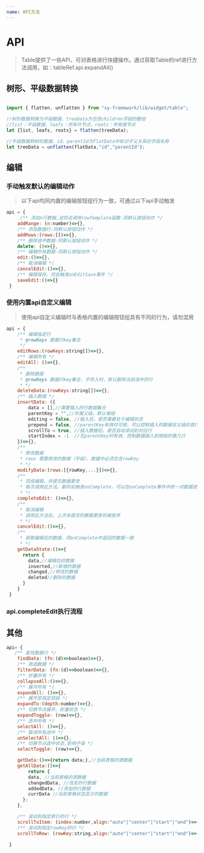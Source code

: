 ```yaml
---
name: API方法
---
```




# API

> Table提供了一些API，可对表格进行快捷操作。通过获取Table的ref进行方法调用，如：tableRef.api.expandAll()
 

## 树形、平级数据转换

```javascript

import { flatten, unflatten } from "sy-framework/lib/widget/table";

//树形数据转换为平级数据，treeData为包含children字段的数组
//list：平级数据，leafs：所有叶节点，roots：所有根节点
let {list, leafs, roots} = flatten(treeData);

//平级数据转树形数据，id、parentId为flatData中标识子父关系的字段名称
let treeData = unflatten(flatData,"id","parentId");

```

## 编辑


### 手动触发默认的编辑动作


> 以下api均同内置的编辑按钮组行为一致，可通过以下api手动触发
 
```javascript
api = {
     /** 添加n行数据,这将会调用rowTemplate函数-同默认按钮动作 */
    addRange: (n:number)=>{},
    /** 添加数据行-同默认按钮动作 */
    addRows:(rows:[])=>{},
    /** 删除选中数据-同默认按钮动作 */
    delete: ()=>{},
    /** 编辑所有数据-同默认按钮动作 */
    edit:()=>{},
    /** 取消编辑 */
    cancelEdit:()=>{},
    /** 编辑保存，将会触发onEditSave事件 */
    saveEdit:()=>{}
 }
```


### 使用内置api自定义编辑

> 使用api自定义编辑时与表格内置的编辑按钮组具有不同的行为，请勿混用
 
```javascript
api = {
    /** 编辑指定行
     * @rowKeys 数据行key集合
     */
    editRows:(rowKeys:string[])=>{},
    /** 编辑所有 */
    editAll: ()=>{},
    /** 
     * 删除数据 
     * @rowKeys 数据行key集合，不传入时，默认删除当前选中的行
     * */
    deleteData:(rowKeys:string[])=>{},
    /** 插入数据 */
    insertData: ({ 
        data = [],//需要插入的行数据集合
        parentKey = "",//所属父级，默认根级
        editing = false, //插入后，是否需要处于编辑状态
        prepend = false, //parentKey有效时可用，可以控制插入的数据在父级的首行还是末行
        scrollTo = true, //插入数据后，是否自动滚动到对应行
        startIndex = -1  //无parentKey时有效，控制数据插入到根级的第几行
    })=>{},
    /** 
     * 修改数据 
     * rows 需要修改的数据（平级），数据中必须包含rowKey
     * */
    modifyData:(rows:[{rowKey,...}])=>{},
    /** 
     * 完成编辑，并提交数据更改
     * 每次调用此方法，都将会触发onComplete，可以在onComplete事件中统一对数据进行保存操作
     * */
    completeEdit: ()=>{},
    /** 
     * 取消编辑 
     * 调用此方法后，上次未提交的数据更改将被放弃
     * */
    cancelEdit:()=>{},
    /**
     * 获取编辑后的数据，同onComplete中返回的数据一致
     * */
    getDataState:()=>{
      return {
        data,//编辑后的数据
        inserted,//新增的数据
        changed,//修改的数据
        deleted//删除的数据
      }
    }
 }
```

### api.completeEdit执行流程

<CompleteEditFlow />


 
## 其他
 
```javascript
api= {
   /** 查找数据行 */
    findData: (fn:(d)=>boolean)=>{},
    /** 筛选数据 */
    filterData: (fn:(d)=>boolean)=>{},
    /** 折叠所有 */
    collapseAll:()=>{},
    /** 展开所有 */
    expandAll: ()=>{},
    /** 展开至指定层级 */
    expandTo:(depth:number)=>{},
    /** 切换节点展开、折叠状态 */
    expandToggle: (row)=>{},
    /** 选中所有 */
    selectAll: ()=>{},
    /** 取消所有选中 */
    unSelectAll: ()=>{},
    /** 切换节点选中状态,影响子级 */
    selectToggle: (row)=>{},

    getData:()=>{return data;},//当前表格的源数据
    getAllData:()=>{      
        return {
        data, //当前表格的源数据
        changedData, //改变的行数据
        addedData, //添加的行数据
        currData //当前表格状态显示的数据
      };
    },

    /** 滚动到指定索引的行 */
    scrollToItem: (index:number,align:"auto"|"center"|"start"|"end")=>{},
    /** 滚动到指定rowKey的行 */
    scrollToRow: (rowKey:string,align:"auto"|"center"|"start"|"end")=>{}

 }
```